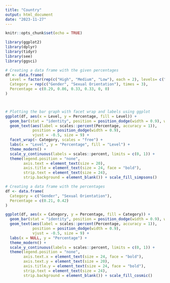 ```yaml
---
title: "Country"
output: html_document
date: "2023-11-27"
---
```


```r
knitr::opts_chunk$set(echo = TRUE)
```



```r
library(ggplot2)
library(dplyr)
library(tidyr)
library(see)
library(ggsci)

# Creating a data frame with the given percentages
df <- data.frame(
  Level = factor(rep(c("High", "Medium", "Low"), each = 2), levels= c("High", "Medium", "Low")),
  Category = rep(c("Gender", "Sexual Orientation"), times = 3),
  Percentage = c(0.29, 0.86, 0.33, 0.33, 0, 0)
)



# Plotting the bar graph with facet wrap and labels using ggplot
ggplot(df, aes(x = Level, y = Percentage, fill = Level)) +
  geom_bar(stat = "identity", position = position_dodge(width = 0.9), width =0.8) +
  geom_text(aes(label = scales::percent(Percentage, accuracy = 1)),
            position = position_dodge(width = 0.9), 
            vjust = -0.5, size = 9) +
  facet_wrap(~ Category, scales = "free") +
  labs(x = "Level", y = "Percentage", fill = "Level") +
  theme_modern() +
  scale_y_continuous(labels = scales::percent, limits = c(0, 1)) +
  theme(legend.position = "none",
        axis.text = element_text(size = 20),
        axis.title = element_text(size = 24, face = "bold"),
        strip.text = element_text(size = 24),
        strip.background = element_blank()) + scale_fill_simpsons()

```


```r


# Creating a data frame with the percentages
df <- data.frame(
  Category = c("Gender", "Sexual Orientation"),
  Percentage = c(0.21, 0.42)
)

ggplot(df, aes(x = Category, y = Percentage, fill = Category)) +
  geom_bar(stat = "identity", position = position_dodge(width = 0.9), width =0.8) +
  geom_text(aes(label = scales::percent(Percentage, accuracy = 1)),
            position = position_dodge(width = 0.9), 
            vjust = -0.5, size = 9) +
  labs(x = NULL, y = "Percentage") +
  theme_modern() +
  scale_y_continuous(labels = scales::percent, limits = c(0, 1)) +
  theme(legend.position = "none",
        axis.text.x = element_text(size = 24, face = "bold"),
        axis.text.y = element_text(size = 20),
        axis.title.y = element_text(size = 24, face = "bold"),
        strip.text = element_text(size = 24),
        strip.background = element_blank()) + scale_fill_cosmic()

```

